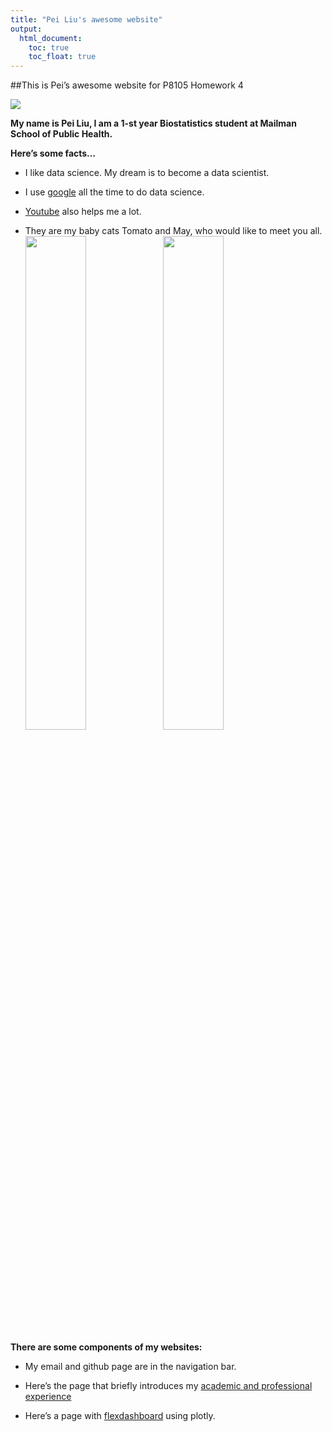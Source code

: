 ```yaml
---
title: "Pei Liu's awesome website"
output: 
  html_document:
    toc: true
    toc_float: true
---
```


##This is Pei's awesome website for P8105 Homework 4

![](https://media.giphy.com/media/4FQMuOKR6zQRO/giphy.gif)

**My name is Pei Liu, I am a 1-st year Biostatistics student at Mailman School of Public Health.**

**Here's some facts... **

- I like data science. My dream is to become a data scientist.

- I use [google](https://www.google.com/) all the time to do data science.

- [Youtube](https://www.youtube.com) also helps me a lot.

- They are my baby cats Tomato and May, who would like to meet you all.
<img src="images/tomato.jpg" style="width:45%">
<img src="images/may.jpg" style="width:45%">



**There are some components of my websites: **

- My email and github page are in the navigation bar.

- Here's the page that briefly introduces my [academic and professional experience](about.html)

- Here's a page with [flexdashboard](dashboard.html) using plotly.